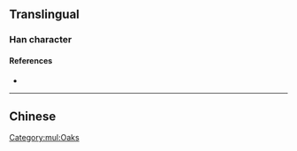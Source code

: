 {{also|櫟}}
{{character info/new}}
==Translingual==

===Han character===
{{Han char|rn=75|rad=木|as=05|sn=9|four=|canj=DHVD|ids=⿰木乐}}

====References====
* {{Han ref|kx=0521.121|hdz=21186.090|uh=680E|ud=26638}}

[[Category:mul:Oaks]]

----

==Chinese==
{{zh-see|櫟}}